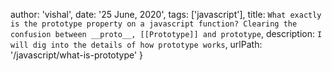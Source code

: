   author: 'vishal',
  date: '25 June, 2020',
  tags: ['javascript'],
  title: `What exactly is the prototype property on a javascript function?
  Clearing the confusion between __proto__, [[Prototype]] and prototype`,
  description: `I will dig into the details of how prototype works`,
  urlPath: '/javascript/what-is-prototype'
}

